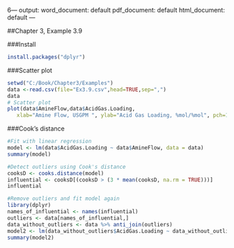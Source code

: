 6---
output:
  word_document: default
  pdf_document: default
  html_document: default
---

##Chapter 3, Example 3.9


###Install
```{r, echo = TRUE}
install.packages("dplyr")
```

###Scatter plot
```{r, echo = TRUE}
setwd("C:/Book/Chapter3/Examples")
data <-read.csv(file="Ex3.9.csv",head=TRUE,sep=",")
data
# Scatter plot
plot(data$AmineFlow,data$AcidGas.Loading, 
   xlab="Amine Flow, USGPM ", ylab="Acid Gas Loading, %mol/%mol", pch=19)
```


###Cook's distance
```{r, echo = TRUE}
#Fit with linear regression
model <- lm(data$AcidGas.Loading ~ data$AmineFlow, data = data)
summary(model)

#Detect outliers using Cook's distance
cooksD <- cooks.distance(model)
influential <- cooksD[(cooksD > (3 * mean(cooksD, na.rm = TRUE)))]
influential

#Remove outliers and fit model again
library(dplyr)
names_of_influential <- names(influential)
outliers <- data[names_of_influential,]
data_without_outliers <- data %>% anti_join(outliers)
model2 <- lm(data_without_outliers$AcidGas.Loading ~ data_without_outliers$AmineFlow, data = data_without_outliers)
summary(model2)
```
